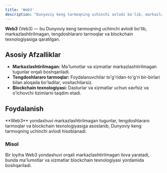```yaml
---
title: 'Web3'
description: "Dunyoviy keng tarmoqning uchinchi avlodi bo'lib, markazlashtirilmagan, tengdoshlararo tarmoqlar va blockchain texnologiyasiga qaratilgan."
---
```


**Web3** (Veb3) — bu Dunyoviy keng tarmoqning uchinchi avlodi bo'lib, markazlashtirilmagan, tengdoshlararo tarmoqlar va blockchain texnologiyasiga qaratilgan.

## Asosiy Afzalliklar

- **Markazlashtirilmagan:** Ma'lumotlar va xizmatlar markazlashtirilmagan tugunlar orqali boshqariladi.
- **Tengdoshlararo tarmoqlar:** Foydalanuvchilar to'g'ridan-to'g'ri bir-birlari bilan aloqada bo'ladilar, vositachilarsiz.
- **Blockchain texnologiyasi:** Dasturlar va xizmatlar uchun xavfsiz va o'lchovchi tizimlarni taqdim etadi.

## Foydalanish

<Callout>
  **Web3** yondashuvi markazlashtirilmagan tugunlar, tengdoshlararo tarmoqlar va blockchain texnologiyasiga asoslanib,
  Dunyoviy keng tarmoqning uchinchi avlodi hisoblanadi.
</Callout>

### Misol

Bir loyiha Web3 yondashuvi orqali markazlashtirilmagan ilova yaratadi, bunda ma'lumotlar va xizmatlar blockchain texnologiyasi yordamida boshqariladi.
